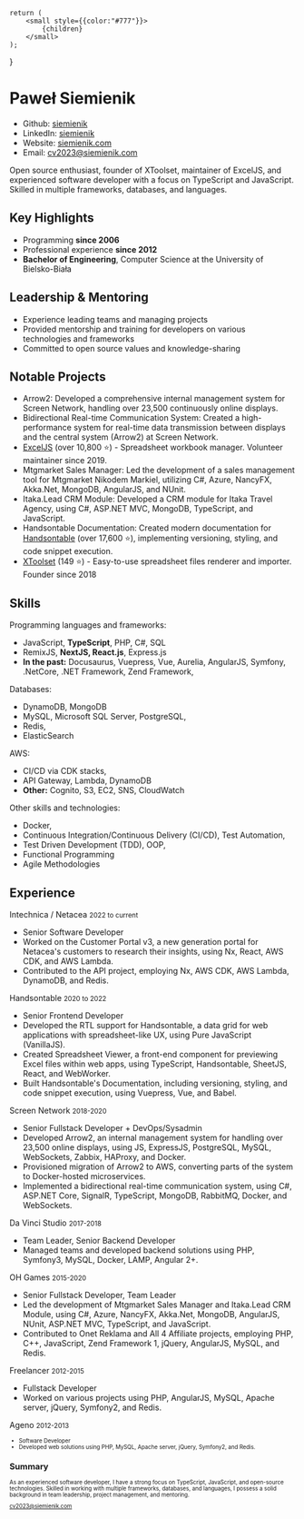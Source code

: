 
    return (
        <small style={{color:"#777"}}>
            {children}
        </small>
    );
}

Paweł Siemienik
===============

-   Github: [siemienik](https://github.com/siemienik)
-   LinkedIn: [siemienik](https://www.linkedin.com/in/siemienik/)
-   Website: [siemienik.com](https://siemienik.com/)
-   Email: <cv2023@siemienik.com>

Open source enthusiast, founder of XToolset, maintainer of ExcelJS, and experienced software developer with a focus on TypeScript and JavaScript. Skilled in multiple frameworks, databases, and languages.

Key Highlights
--------------

-   Programming **since 2006**
-   Professional experience **since 2012**
-   **Bachelor of Engineering**, Computer Science at the University of Bielsko-Biała

Leadership & Mentoring
----------------------

-   Experience leading teams and managing projects
-   Provided mentorship and training for developers on various technologies and frameworks
-   Committed to open source values and knowledge-sharing

Notable Projects
----------------

-   Arrow2: Developed a comprehensive internal management system for Screen Network, handling over 23,500 continuously online displays.
-   Bidirectional Real-time Communication System: Created a high-performance system for real-time data transmission between displays and the central system (Arrow2) at Screen Network.
-   [ExcelJS](https://github.com/exceljs/exceljs) (over 10,800 ⭐) - Spreadsheet workbook manager. Volunteer maintainer since 2019.
-   Mtgmarket Sales Manager: Led the development of a sales management tool for Mtgmarket Nikodem Markiel, utilizing C#, Azure, NancyFX, Akka.Net, MongoDB, AngularJS, and NUnit.
-   Itaka.Lead CRM Module: Developed a CRM module for Itaka Travel Agency, using C#, ASP.NET MVC, MongoDB, TypeScript, and JavaScript.
-   Handsontable Documentation: Created modern documentation for [Handsontable](https://github.com/handsontable/handsontable/pulls?q=is%3Apr+author%3ASiemienik+) (over 17,600 ⭐), implementing versioning, styling, and code snippet execution.
-   [XToolset](https://github.com/siemienik/xtoolset) (149 ⭐) - Easy-to-use spreadsheet files renderer and importer. Founder since 2018

Skills
------

Programming languages and frameworks:
 - JavaScript, **TypeScript**, PHP, C#, SQL
 - RemixJS, **NextJS, React.js**, Express.js
 - **In the past:** Docusaurus, Vuepress, Vue, Aurelia, AngularJS, Symfony, .NetCore, .NET Framework, Zend Framework,

Databases:
 - DynamoDB, MongoDB
 - MySQL, Microsoft SQL Server, PostgreSQL,
 - Redis, 
 - ElasticSearch

AWS:
 - CI/CD via CDK stacks,
 - API Gateway, Lambda, DynamoDB
 - **Other:** Cognito, S3, EC2, SNS, CloudWatch

Other skills and technologies:
- Docker, 
- Continuous Integration/Continuous Delivery (CI/CD), Test Automation, 
- Test Driven Development (TDD), OOP, 
- Functional Programming
- Agile Methodologies

Experience
----------

Intechnica / Netacea <Small>2022 to current</Small>

-   Senior Software Developer
-   Worked on the Customer Portal v3, a new generation portal for Netacea's customers to research their insights, using Nx, React, AWS CDK, and AWS Lambda.
-   Contributed to the API project, employing Nx, AWS CDK, AWS Lambda, DynamoDB, and Redis.

Handsontable <Small>2020 to 2022</Small>

-   Senior Frontend Developer
-   Developed the RTL support for Handsontable, a data grid for web applications with spreadsheet-like UX, using Pure JavaScript (VanillaJS).
-   Created Spreadsheet Viewer, a front-end component for previewing Excel files within web apps, using TypeScript, Handsontable, SheetJS, React, and WebWorker.
-   Built Handsontable's Documentation, including versioning, styling, and code snippet execution, using Vuepress, Vue, and Babel.

Screen Network <Small>2018-2020</Small>

-   Senior Fullstack Developer + DevOps/Sysadmin
-   Developed Arrow2, an internal management system for handling over 23,500 online displays, using JS, ExpressJS, PostgreSQL, MySQL, WebSockets, Zabbix, HAProxy, and Docker.
-   Provisioned migration of Arrow2 to AWS, converting parts of the system to Docker-hosted microservices.
-   Implemented a bidirectional real-time communication system, using C#, ASP.NET Core, SignalR, TypeScript, MongoDB, RabbitMQ, Docker, and WebSockets.

Da Vinci Studio <Small>2017-2018</Small>

-   Team Leader, Senior Backend Developer
-   Managed teams and developed backend solutions using PHP, Symfony3, MySQL, Docker, LAMP, Angular 2+.

OH Games <Small>2015-2020</Small>

-   Senior Fullstack Developer, Team Leader
-   Led the development of Mtgmarket Sales Manager and Itaka.Lead CRM Module, using C#, Azure, NancyFX, Akka.Net, MongoDB, AngularJS, NUnit, ASP.NET MVC, TypeScript, and JavaScript.
-   Contributed to Onet Reklama and All 4 Affiliate projects, employing PHP, C++, JavaScript, Zend Framework 1, jQuery, AngularJS, MySQL, and Redis.

Freelancer <Small>2012-2015</Small>

-   Fullstack Developer
-   Worked on various projects using PHP, AngularJS, MySQL, Apache server, jQuery, Symfony2, and Redis.

Ageno <Small>2012-2013<Small>

-   Software Developer
-   Developed web solutions using PHP, MySQL, Apache server, jQuery, Symfony2, and Redis.

Summary
-------

As an experienced software developer, I have a strong focus on TypeScript, JavaScript, and open-source technologies. Skilled in working with multiple frameworks, databases, and languages, I possess a solid background in team leadership, project management, and mentoring.

cv2023@siemienik.com
